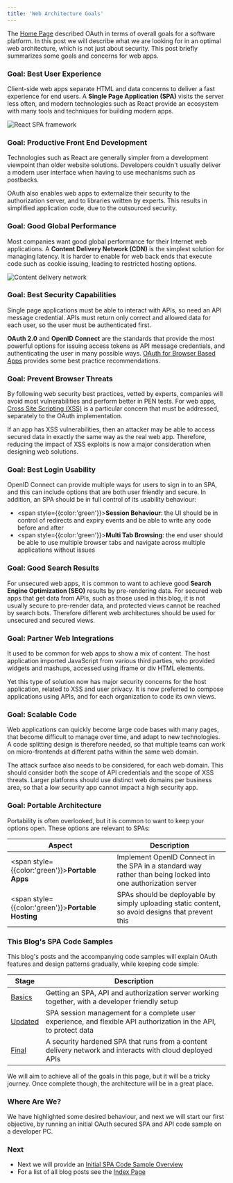 ```yaml
---
title: 'Web Architecture Goals'
---
```


The [Home Page](/) described OAuth in terms of overall goals for a software platform. In this post we will describe what we are looking for in an optimal web architecture, which is not just about security. This post briefly summarizes some goals and concerns for web apps.

### Goal: Best User Experience

Client-side web apps separate HTML and data concerns to deliver a fast experience for end users. A **Single Page Application (SPA)** visits the server less often, and modern technologies such as React provide an ecosystem with many tools and techniques for building modern apps.

![React SPA framework](/images/10/react.jpg)

### Goal: Productive Front End Development

Technologies such as React are generally simpler from a development viewpoint than older website solutions. Developers couldn't usually deliver a modern user interface when having to use mechanisms such as postbacks.

OAuth also enables web apps to externalize their security to the authorization server, and to libraries written by experts. This results in simplified application code, due to the outsourced security.

### Goal: Good Global Performance

Most companies want good global performance for their Internet web applications. A **Content Delivery Network (CDN)** is the simplest solution for managing latency. It is harder to enable for web back ends that execute code such as cookie issuing, leading to restricted hosting options.

![Content delivery network](/images/10/cdn.jpg)

### Goal: Best Security Capabilities

Single page applications must be able to interact with APIs, so need an API message credential. APIs must return only correct and allowed data for each user, so the user must be authenticated first.

**OAuth 2.0** and **OpenID Connect** are the standards that provide the most powerful options for issuing access tokens as API message credentials, and authenticating the user in many possible ways. [OAuth for Browser Based Apps](https://datatracker.ietf.org/doc/html/draft-ietf-oauth-browser-based-apps) provides some best practice recommendations.

### Goal: Prevent Browser Threats

By following web security best practices, vetted by experts, companies will avoid most vulnerabilities and perform better in PEN tests. For web apps, [Cross Site Scripting (XSS)](https://owasp.org/www-community/attacks/xss/a) is a particular concern that must be addressed, separately to the OAuth implementation.

If an app has XSS vulnerabilities, then an attacker may be able to access secured data in exactly the same way as the real web app. Therefore, reducing the impact of XSS exploits is now a major consideration when designing web solutions.

### Goal: Best Login Usability

OpenID Connect can provide multiple ways for users to sign in to an SPA, and this can include options that are both user friendly and secure. In addition, an SPA should be in full control of its usability behaviour:

- <span style={{color:'green'}}>**Session Behaviour**</span>: the UI should be in control of redirects and expiry events and be able to write any code before and after
- <span style={{color:'green'}}>**Multi Tab Browsing**</span>: the end user should be able to use multiple browser tabs and navigate across multiple applications without issues

### Goal: Good Search Results

For unsecured web apps, it is common to want to achieve good **Search Engine Optimization (SEO)** results by pre-rendering data. For secured web apps that get data from APIs, such as those used in this blog, it is not usually secure to pre-render data, and protected views cannot be reached by search bots. Therefore different web architectures should be used for unsecured and secured views.

### Goal: Partner Web Integrations

It used to be common for web apps to show a mix of content. The host application imported JavaScript from various third parties, who provided widgets and mashups, accessed using iframe or div HTML elements.

Yet this type of solution now has major security concerns for the host application, related to XSS and user privacy. It is now preferred to compose applications using APIs, and for each organization to code its own views.

### Goal: Scalable Code

Web applications can quickly become large code bases with many pages, that become difficult to manage over time, and adapt to new technologies. A code splitting design is therefore needed, so that multiple teams can work on micro-frontends at different paths within the same web domain.

The attack surface also needs to be considered, for each web domain. This should consider both the scope of API credentials and the scope of XSS threats. Larger platforms should use distinct web domains per business area, so that a low security app cannot impact a high security app.

### Goal: Portable Architecture

Portability is often overlooked, but it is common to want to keep your options open. These options are relevant to SPAs:

| Aspect | Description |
| ------ | ----------- |
| <span style={{color:'green'}}>**Portable Apps**</span> | Implement OpenID Connect in the SPA in a standard way rather than being locked into one authorization server |
| <span style={{color:'green'}}>**Portable Hosting**</span> | SPAs should be deployable by simply uploading static content, so avoid designs that prevent this |

### This Blog's SPA Code Samples

This blog's posts and the accompanying code samples will explain OAuth features and design patterns gradually, while keeping code simple:

| Stage | Description |
| ----- | ----------- |
| [Basics](/posts/basicspa-overview) | Getting an SPA, API and authorization server working together, with a developer friendly setup |
| [Updated](/posts/improved-spa-code-sample-overview) | SPA session management for a complete user experience, and flexible API authorization in the API, to protect data |
| [Final](/posts/final-spa-overview) | A security hardened SPA that runs from a content delivery network and interacts with cloud deployed APIs |

We will aim to achieve all of the goals in this page, but it will be a tricky journey. Once complete though, the architecture will be in a great place.

### Where Are We?

We have highlighted some desired behaviour, and next we will start our first objective, by running an initial OAuth secured SPA and API code sample on a developer PC.

### Next

- Next we will provide an [Initial SPA Code Sample Overview](/posts/basicspa-overview)
- For a list of all blog posts see the [Index Page](/posts/index)
